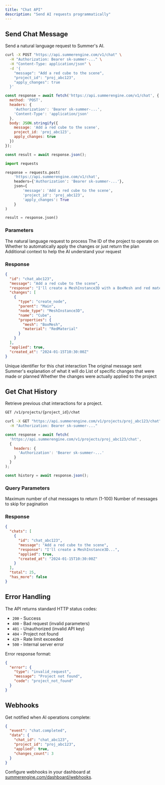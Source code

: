```yaml
---
title: "Chat API"
description: "Send AI requests programmatically"
---
```


## Send Chat Message

Send a natural language request to Summer's AI.

<CodeGroup>

```bash cURL
curl -X POST "https://api.summerengine.com/v1/chat" \
  -H "Authorization: Bearer sk-summer-..." \
  -H "Content-Type: application/json" \
  -d '{
    "message": "Add a red cube to the scene",
    "project_id": "proj_abc123",
    "apply_changes": true
  }'
```

```javascript JavaScript
const response = await fetch('https://api.summerengine.com/v1/chat', {
  method: 'POST',
  headers: {
    'Authorization': 'Bearer sk-summer-...',
    'Content-Type': 'application/json'
  },
  body: JSON.stringify({
    message: 'Add a red cube to the scene',
    project_id: 'proj_abc123',
    apply_changes: true
  })
});

const result = await response.json();
```

```python Python
import requests

response = requests.post(
    'https://api.summerengine.com/v1/chat',
    headers={'Authorization': 'Bearer sk-summer-...'},
    json={
        'message': 'Add a red cube to the scene',
        'project_id': 'proj_abc123',
        'apply_changes': True
    }
)

result = response.json()
```

</CodeGroup>

### Parameters

<ParamField path="message" type="string" required>
  The natural language request to process
</ParamField>

<ParamField path="project_id" type="string" required>
  The ID of the project to operate on
</ParamField>

<ParamField path="apply_changes" type="boolean" default="false">
  Whether to automatically apply the changes or just return the plan
</ParamField>

<ParamField path="context" type="string">
  Additional context to help the AI understand your request
</ParamField>

### Response

```json
{
  "id": "chat_abc123",
  "message": "Add a red cube to the scene",
  "response": "I'll create a MeshInstance3D with a BoxMesh and red material at the scene root.",
  "changes": [
    {
      "type": "create_node",
      "parent": "Main",
      "node_type": "MeshInstance3D",
      "name": "Cube",
      "properties": {
        "mesh": "BoxMesh",
        "material": "RedMaterial"
      }
    }
  ],
  "applied": true,
  "created_at": "2024-01-15T10:30:00Z"
}
```

<ResponseField name="id" type="string">
  Unique identifier for this chat interaction
</ResponseField>

<ResponseField name="message" type="string">
  The original message sent
</ResponseField>

<ResponseField name="response" type="string">
  Summer's explanation of what it will do
</ResponseField>

<ResponseField name="changes" type="array">
  List of specific changes that were made or planned
</ResponseField>

<ResponseField name="applied" type="boolean">
  Whether the changes were actually applied to the project
</ResponseField>

## Get Chat History

Retrieve previous chat interactions for a project.

```bash
GET /v1/projects/{project_id}/chat
```

<CodeGroup>

```bash cURL
curl -X GET "https://api.summerengine.com/v1/projects/proj_abc123/chat" \
  -H "Authorization: Bearer sk-summer-..."
```

```javascript JavaScript
const response = await fetch(
  'https://api.summerengine.com/v1/projects/proj_abc123/chat',
  {
    headers: {
      'Authorization': 'Bearer sk-summer-...'
    }
  }
);

const history = await response.json();
```

</CodeGroup>

### Query Parameters

<ParamField path="limit" type="integer" default="50">
  Maximum number of chat messages to return (1-100)
</ParamField>

<ParamField path="offset" type="integer" default="0">
  Number of messages to skip for pagination
</ParamField>

### Response

```json
{
  "chats": [
    {
      "id": "chat_abc123",
      "message": "Add a red cube to the scene",
      "response": "I'll create a MeshInstance3D...",
      "applied": true,
      "created_at": "2024-01-15T10:30:00Z"
    }
  ],
  "total": 25,
  "has_more": false
}
```

## Error Handling

The API returns standard HTTP status codes:

- `200` - Success
- `400` - Bad request (invalid parameters)
- `401` - Unauthorized (invalid API key)
- `404` - Project not found
- `429` - Rate limit exceeded
- `500` - Internal server error

Error response format:

```json
{
  "error": {
    "type": "invalid_request",
    "message": "Project not found",
    "code": "project_not_found"
  }
}
```

## Webhooks

Get notified when AI operations complete:

```json
{
  "event": "chat.completed",
  "data": {
    "chat_id": "chat_abc123",
    "project_id": "proj_abc123",
    "applied": true,
    "changes_count": 3
  }
}
```

Configure webhooks in your dashboard at [summerengine.com/dashboard/webhooks](https://summerengine.com/dashboard/webhooks).
